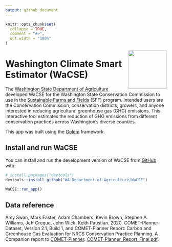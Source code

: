 ```yaml
---
output: github_document
---
```


<!-- README.md is generated from README.Rmd. Please edit that file -->

```r
knitr::opts_chunk$set(
  collapse = TRUE,
  comment = "#>",
  out.width = "100%"
)
```

<img src="inst/app/www/rmd/img/favicon.png" align="right" width="120"/>

# Washington Climate Smart Estimator (WaCSE) 

The [Washington State Department of Agriculture](https://agr.wa.gov/departments/land-and-water/natural-resources) developed WaCSE for the Washington State Conservation Commission to use in the [Sustainable Farms and Fields](https://www.scc.wa.gov/sff) (SFF) program. Intended users are the Conservation Commission, conservation districts, growers, and anyone interested in reducing agricultural greenhouse gas (GHG) emissions. This interactive tool estimates the reduction of GHG emissions from different conservation practices across Washington’s diverse counties.

This app was built using the [Golem](https://github.com/ThinkR-open/golem) framework.

## Install and run WaCSE

You can install and run the development version of WaCSE from [GitHub](https://github.com/) with:

``` r
# install.packages("devtools")
devtools::install_github("WA-Department-of-Agriculture/WaCSE")

WaCSE::run_app()
```

## Data reference

Amy Swan, Mark Easter, Adam Chambers, Kevin Brown, Stephen A. Williams, Jeff Creque, John Wick, Keith Paustian. 2020. COMET-Planner Dataset, Version 2.1, Build 1, and COMET-Planner Report: Carbon and Greenhouse Gas Evaluation for NRCS Conservation Practice Planning. A Companion report to [COMET-Planner](http://www.comet-planner.com). [COMET-Planner_Report_Final.pdf](http://bfuels.nrel.colostate.edu/beta/COMET-Planner_Report_Final.pdf).
